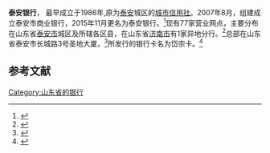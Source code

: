 {{Primarysources|time=2020-12-09T03:56:04+00:00}}
'''泰安银行'''， 最早成立于1986年,原为[[泰安|泰安]]城区的[[城市信用合作社|城市信用社]]。2007年8月，组建成立泰安市商业银行，2015年11月更名为泰安银行。<ref>{{Cite web |url=http://www.taccb.com.cn/publish/taccb/2128/2129/index.html |title=泰安银行简介 |access-date=2020-12-09 |archive-date=2019-04-15 |archive-url=https://web.archive.org/web/20190415013215/http://www.taccb.com.cn/publish/taccb/2128/2129/index.html |dead-url=no }}</ref>现有77家营业网点，主要分布在山东省[[泰安市|泰安市]]城区及所辖各区县，在山东省[[济南市|济南市]]有1家异地分行。<ref>{{Cite web |url=http://www.taccb.com.cn/publish/taccb/2128/2132/index.html |title=泰安银行营业网点地址电话一览表 |access-date=2020-12-09 |archive-date=2019-04-14 |archive-url=https://web.archive.org/web/20190414231331/http://www.taccb.com.cn/publish/taccb/2128/2132/index.html |dead-url=no }}</ref>总部在山东省泰安市长城路3号圣地大厦。<ref>{{Cite web |url=http://www.taccb.com.cn/publish/taccb/2128/2463/index.html |title=联系本行 |access-date=2020-12-09 |archive-date=2019-04-14 |archive-url=https://web.archive.org/web/20190414171642/http://www.taccb.com.cn/publish/taccb/2128/2463/index.html |dead-url=no }}</ref>所发行的银行卡名为岱宗卡。<ref>{{Cite web |url=http://www.taccb.com.cn/publish/taccb/2061/2062/index.html#dzk |title=银行卡 |access-date=2020-12-09 |archive-date=2019-04-14 |archive-url=https://web.archive.org/web/20190414173159/http://www.taccb.com.cn/publish/taccb/2061/2062/index.html#dzk |dead-url=no }}</ref>

==参考文献==
{{reflist}}
{{銀行小作品}}
{{中华人民共和国城市商业银行}}
[[Category:山东省的银行|Category:山东省的银行]]
